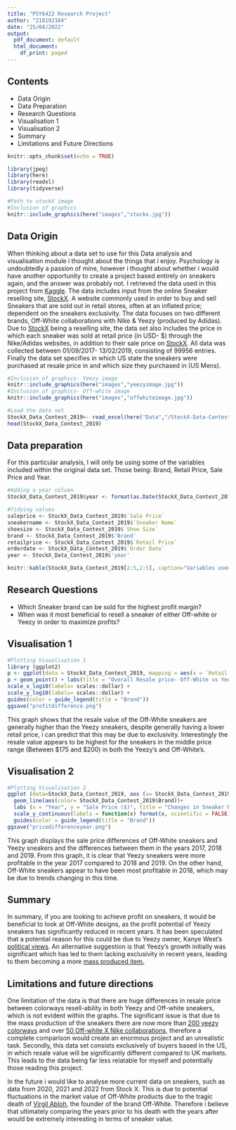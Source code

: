 ```yaml
---
title: "PSY6422 Research Project"
author: "210192104"
date: "25/04/2022"
output:
  pdf_document: default
  html_document:
    df_print: paged
---
```


## Contents

* Data Origin
* Data Preparation
* Research Questions
* Visualisation 1
* Visualisation 2
* Summary
* Limitations and Future Directions

```r
knitr::opts_chunk$set(echo = TRUE)

library(jpeg)
library(here)
library(readxl)
library(tidyverse)
```

```r
#Path to stockX image
#Inclusion of graphics
knitr::include_graphics(here("images","stockx.jpg"))
```

## Data Origin

When thinking about a data set to use for this Data analysis and visualisation module i thought about the things that i enjoy. Psychology is undoubtedly a passion of mine, however i thought about whether i would have another opportunity to create a project based entirely on sneakers again, and the answer was probably not. 
I retrieved the data used in this project from  [Kaggle](https://www.kaggle.com/datasets/hudsonstuck/stockx-data-contest). The data includes input from the online Sneaker reselling site, [StockX](https://stockx.com). A website commonly used in order to buy and sell Sneakers that are sold out in retail stores, often at an inflated price; dependent on the sneakers exclusivity. The data focuses on two different brands, Off-White collaborations with Nike & Yeezy (produced by Adidas). Due to [StockX](https://stockx.com) being a reselling site, the data set also includes the price in which each sneaker was sold at retail price (in USD- $) through the Nike/Adidas websites, in addition to their sale price on [StockX](https://stockx.com). All data was collected between 01/09/2017- 13/02/2019, consisting of 99956 entries. Finally the data set specifies in which US state the sneakers were purchased at resale price in and which size they purchased in (US Mens).

```r
#Inclusion of graphics- Yeezy image
knitr::include_graphics(here("images","yeezyimage.jpg"))
#Inclusion of graphics- Off-white image
knitr::include_graphics(here("images","offwhiteimage.jpg"))

```

```r
#Load the data set
StockX_Data_Contest_2019<- read_excel(here("Data","/StockX-Data-Contest-2019.xlsx"))
head(StockX_Data_Contest_2019)
```
## Data preparation

For this particular analysis, I will only be using some of the variables included within the original data set. Those being: Brand, Retail Price, Sale Price and Year.

```r
#Adding a year column
StockX_Data_Contest_2019$year <- format(as.Date(StockX_Data_Contest_2019$`Order Date`, format="%Y/%m/%d"),"%Y")

#Tidying values
saleprice <- StockX_Data_Contest_2019$`Sale Price`
sneakername <- StockX_Data_Contest_2019$`Sneaker Name`
shoesize <- StockX_Data_Contest_2019$`Shoe Size`
brand <- StockX_Data_Contest_2019$'Brand'
retailprice <- StockX_Data_Contest_2019$`Retail Price`
orderdate <- StockX_Data_Contest_2019$`Order Date`
year <- StockX_Data_Contest_2019$'year'
```

```r
knitr::kable(StockX_Data_Contest_2019[2:5,2:5], caption="Variables used from the Original StockX Dataset for Visualisation 1" ,format="markdown")
```

## Research Questions
* Which Sneaker brand can be sold for the highest profit margin?
* When was it most beneficial to resell a sneaker of either Off-white or Yeezy in order to maximize profits?

## Visualisation 1

```r
#Plotting Visualisation 1
library (ggplot2)
p <- ggplot(data = StockX_Data_Contest_2019, mapping = aes(x = `Retail Price`,  y = `Sale Price`, color= StockX_Data_Contest_2019$'Brand'))
p + geom_point() + labs(title = "Overall Resale price- Off-White vs Yeezy") +
scale_x_log10(labels= scales::dollar) +
scale_y_log10(labels= scales::dollar) +
guides(color = guide_legend(title = "Brand"))
ggsave("profitdifference.png")
```

This graph shows that the resale value of the Off-White sneakers are generally higher than the Yeezy sneakers, despite generally having a lower retail price, i can predict that this may be due to exclusivity. Interestingly the resale value appears to be highest for the sneakers in the middle price range (Between $175 and $200) in both the Yeezy's and Off-White's. 

## Visualisation 2
```r
#Plotting Visualisation 2
ggplot (data=StockX_Data_Contest_2019, aes (x= StockX_Data_Contest_2019$year, y= StockX_Data_Contest_2019$`Sale Price`, group= StockX_Data_Contest_2019$Brand )) +
  geom_line(aes(color= StockX_Data_Contest_2019$Brand))+
  labs (x = "Year", y = "Sale Price ($)", title = "Changes in Sneaker Resale Price")+
  scale_y_continuous(labels = function(x) format(x, scientific = FALSE))+
  guides(color = guide_legend(title = "Brand"))
ggsave("pricedifferenceyear.png")
```

This graph displays the sale price differences of Off-White sneakers and Yeezy sneakers and the differences between them in the years 2017, 2018 and 2019. From this graph, it is clear that Yeezy sneakers were more profitable in the year 2017 compared to 2018 and 2019. On the other hand, Off-White sneakers appear to have been most profitable in 2018, which may be due to trends changing in this time. 

## Summary
In summary, if you are looking to achieve profit on sneakers, it would be beneficial to look at Off-White designs, as the profit potential of Yeezy sneakers has significantly reduced in recent years. It has been speculated that a potential reason for this could be due to Yeezy owner, Kanye West's [political views](https://www.vibe.com/lifestyle/style/kanye-west-yeezy-sales-lowered-613647/). An alternative suggestion is that Yeezy's growth initially was significant which has led to them lacking exclusivity in recent years, leading to them becoming a more [mass produced item.](https://footwearnews.com/2018/focus/athletic-outdoor/yeezy-production-negative-impact-sales-1202687695/)

## Limitations and future directions

One limitation of the data is that there are huge differences in resale price between colorways resell-ability in both Yeezy and Off-white sneakers, which is not evident within the graphs. The significant issue is that due to the mass production of the sneakers there are now more than [200 yeezy colorways](https://houseofheat.co/featured/every-adidas-yeezy-sneaker-ever-released/) and over [50 Off-white X Nike collaborations](https://www.farfetch.com/style-guide/street-style/nike-x-off-white-history-sneaker-drops/), therefore a complete comparison would create an enormous project and an unrealistic task. 
Secondly, this data set consists exclusively of buyers based in the US, in which resale value will be significantly different compared to UK markets. This leads to the data being far less relatable for myself and potentially those reading this project. 

In the future i would like to analyse more current data on sneakers, such as data from 2020, 2021 and 2022 from Stock X. This is due to potential fluctuations in the market value of Off-White products due to the tragic death of [Virgil Abloh](https://www.businessoffashion.com/community/people/virgil-abloh), the founder of the brand Off-White. Therefore i believe that ultimately comparing the years prior to his death with the years after would be extremely interesting in terms of sneaker value.

